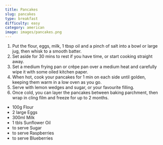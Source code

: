 ```yaml
---
title: Pancakes
slug: pancakes
type: breakfast
difficulty: easy
category: american
image: images/pancakes.png
---
```


<RecipeLayout>

1. Put the flour, eggs, milk, 1 tbsp oil and a pinch of salt into a bowl or large jug, then whisk to a smooth batter.
2. Set aside for 30 mins to rest if you have time, or start cooking straight away.
3. Set a medium frying pan or crêpe pan over a medium heat and carefully wipe it with some oiled kitchen paper.
4. When hot, cook your pancakes for 1 min on each side until golden, keeping them warm in a low oven as you go.
5. Serve with lemon wedges and sugar, or your favourite filling.
6. Once cold, you can layer the pancakes between baking parchment, then wrap in cling film and freeze for up to 2 months.

- 100g Flour
- 2 large Eggs
- 300ml Milk
- 1 tbls Sunflower Oil
- to serve Sugar
- to serve Raspberries
- to serve Blueberries

</RecipeLayout>
